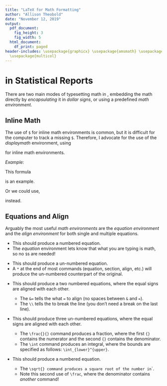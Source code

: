 ```yaml
---
title: "LaTeX for Math Formatting"
author: "Allison Theobold"
date: "November 12, 2019"
output:
  pdf_document:
    fig_height: 3
    fig_width: 5
  html_document:
    df_print: paged
header-includes: \usepackage{graphicx} \usepackage{amsmath} \usepackage{amssymb} \usepackage{color}
  \usepackage{multicol}
---
```


# \LaTeX \hspace{0.1cm} in Statistical Reports  

There are two main modes of typesetting math in \LaTeX, embedding the math 
directly by *encapsulating* it in *dollar signs*, or using a predefined 
*math environment*.


## Inline Math  

The use of `$` for inline math environments is common, but it is difficult for 
the computer to track a missing `$`. Therefore, I advocate for the use of the 
*displaymath* environment, using 
\begin{verbatim} 
\[
math equation
\] 
\end{verbatim} for inline math environments.  

\vspace{1cm}

*Example:* 

This formula 
\begin{verbatim}
$f(x) = x^2$
\end{verbatim}
is an example. 

Or we could use,
\begin{verbatim}
\[ f(x) = x^2 \]
\end{verbatim} 
instead.

\pagebreak

## Equations and Align  

Arguably the most useful *math environments* are the *equation environment* and
the *align environment* for both single and multiple equations. 

\vspace{1cm}

\begin{verbatim}
\begin{equation}
  1 + 2 = 3 
\end{equation}
\end{verbatim}

\begin{equation}
  1 + 2 = 3 
\end{equation}

* This should produce a numbered equation.  
* The *equation* environment lets \LaTeX know that what you are typing is math,
so no `$`s are needed!  

\vspace{1cm}

\begin{verbatim}
\begin{equation*}
  1 = 3 - 2
\end{equation*}
\end{verbatim}

\begin{equation*}
  1 = 3 - 2
\end{equation*}

* This should produce a un-numbered equation.  
* A `*` at the end of most \LaTeX commands (equation, section, align, etc.) will
produce the un-numbered counterpart of the original. 

\vspace{1cm}

\begin{verbatim}
\begin{align}
  1 + 2 &= 3 \\
  1 &= 3 - 2
\end{align}
\end{verbatim}

\begin{align}
  1 + 2 &= 3 \\
  1 &= 3 - 2
\end{align}

* This should produce a two numbered equations, where the equal signs are 
aligned with each other.  

    + The `&=` tells the \emph{align environment} what `=` to align (no spaces
    between `&` and `=`).   
    + The `\\` tells the \emph{align environment} to break the line (you don't
    need a break on the last line). 
    
\pagebreak

\begin{verbatim}
\begin{align*}
  f(x) &= x^2 \\
  g(x) &= \frac{1}{x} \\
  F(x) &= \int^a_b \frac{1}{3}x^3
\end{align*}
\end{verbatim}

\begin{align*}
  f(x) &= x^2\\
  g(x) &= \frac{1}{x}\\
  F(x) &= \int^a_b \frac{1}{3}x^3
\end{align*}

* This should produce three un-numbered equations, where the equal signs are 
aligned with each other.  

    + The `\frac{}{}` command produces a fraction, where the first `{}` contains
    the numerator and the second `{}` contains the denominator.  
    + The `\int` command produces an integral, where the bounds are specified as
    follows: `\int_{lower}^{upper}`.  

\vspace{1cm}

\begin{verbatim}    
\begin{equation}
\frac{1}{\sqrt{x}}
\end{equation}
\end{verbatim}

\begin{equation}
\frac{1}{\sqrt{x}}
\end{equation}

* This should produce a numbered equation.  

    + The `\sqrt{} command produces a square root of the number in `{}`.   
    + Note this second use of `\frac`, where the denominator contains *another*
    command!      